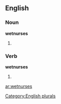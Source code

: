 
==English==

===Noun===
'''wetnurses'''

# {{plural of |[[wetnurse]]}}

===Verb===
'''wetnurses'''

# {{third-person singular of|[[wetnurse]]}}

[[Category:English plurals]]

[[ar:wetnurses]]